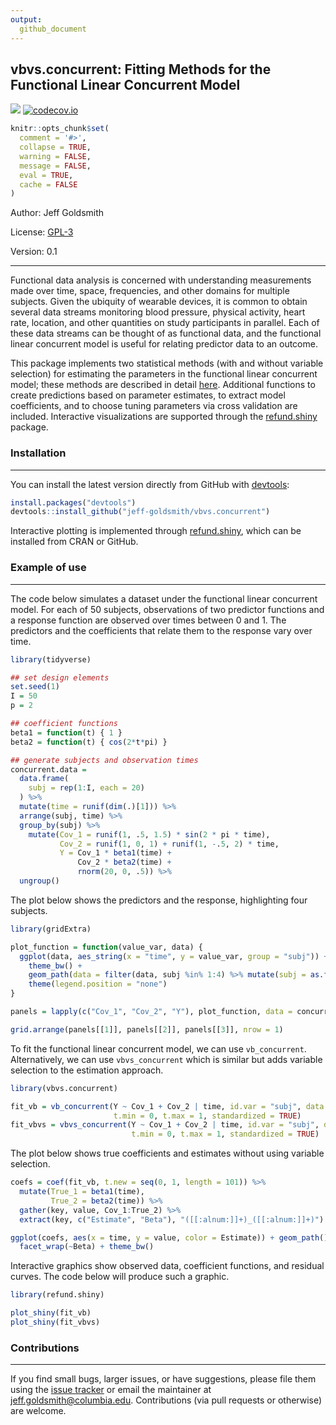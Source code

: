 ```yaml
---
output:
  github_document
---
```


<!-- README.md is generated from README.Rmd. Please edit that file -->

## vbvs.concurrent: Fitting Methods for the Functional Linear Concurrent Model

[![](https://travis-ci.org/jeff-goldsmith/vbvs.concurrent.svg?branch=master)](https://travis-ci.org/jeff-goldsmith/vbvs.concurrent)
[![codecov.io](https://codecov.io/gh/jeff-goldsmith/vbvs.concurrent/coverage.svg?branch=master)](https://codecov.io/gh/jeff-goldsmith/vbvs.concurrent?branch=master)


```r
knitr::opts_chunk$set(
  comment = '#>',
  collapse = TRUE,
  warning = FALSE,
  message = FALSE,
  eval = TRUE,
  cache = FALSE
)
```

Author: Jeff Goldsmith

License: [GPL-3](https://opensource.org/licenses/GPL-3.0)

Version: 0.1


---------------

Functional data analysis is concerned with understanding measurements made over time, space, frequencies, and other domains for multiple subjects. Given the ubiquity of wearable devices, it is common to obtain several data streams monitoring blood pressure, physical activity, heart rate, location, and other quantities on study participants in parallel. Each of these data streams can be thought of as functional data, and the functional linear concurrent model is useful for relating predictor data to an outcome.

This package implements two statistical methods (with and without variable selection) for estimating the parameters in the functional linear concurrent model; these methods are described in detail [here](http://jeffgoldsmith.com/Downloads/VBVS.pdf). Additional functions to create predictions based on parameter estimates, to extract model coefficients, and to choose tuning parameters via cross validation are included. Interactive visualizations are supported through the [refund.shiny](https://github.com/refunders/refund.shiny) package. 

### Installation

---------------

You can install the latest version directly from GitHub with [devtools](https://github.com/hadley/devtools):

```r
install.packages("devtools")
devtools::install_github("jeff-goldsmith/vbvs.concurrent")
```

Interactive plotting is implemented through [refund.shiny](https://github.com/refunders/refund.shiny), which can be installed from CRAN or GitHub.


### Example of use

---------------

The code below simulates a dataset under the functional linear concurrent model. For each of 50 subjects, observations of two predictor functions and a response function are observed over times between 0 and 1. The predictors and the coefficients that relate them to the response vary over time. 

```r
library(tidyverse)

## set design elements
set.seed(1)
I = 50
p = 2

## coefficient functions
beta1 = function(t) { 1 }
beta2 = function(t) { cos(2*t*pi) }

## generate subjects and observation times
concurrent.data = 
  data.frame(
    subj = rep(1:I, each = 20)
  ) %>%
  mutate(time = runif(dim(.)[1])) %>%
  arrange(subj, time) %>%
  group_by(subj) %>%
    mutate(Cov_1 = runif(1, .5, 1.5) * sin(2 * pi * time),
           Cov_2 = runif(1, 0, 1) + runif(1, -.5, 2) * time,
           Y = Cov_1 * beta1(time) + 
               Cov_2 * beta2(time) +
               rnorm(20, 0, .5)) %>%
  ungroup()
```

The plot below shows the predictors and the response, highlighting four subjects.

```r
library(gridExtra)

plot_function = function(value_var, data) {
  ggplot(data, aes_string(x = "time", y = value_var, group = "subj")) + geom_path(alpha = .1) +
    theme_bw() +
    geom_path(data = filter(data, subj %in% 1:4) %>% mutate(subj = as.factor(subj)), aes(color = subj)) + 
    theme(legend.position = "none")
}

panels = lapply(c("Cov_1", "Cov_2", "Y"), plot_function, data = concurrent.data)

grid.arrange(panels[[1]], panels[[2]], panels[[3]], nrow = 1)

```

To fit the functional linear concurrent model, we can use `vb_concurrent`. Alternatively, we can use `vbvs_concurrent` which is similar but adds variable selection to the estimation approach.

```r
library(vbvs.concurrent)

fit_vb = vb_concurrent(Y ~ Cov_1 + Cov_2 | time, id.var = "subj", data = concurrent.data, 
                       t.min = 0, t.max = 1, standardized = TRUE)
fit_vbvs = vbvs_concurrent(Y ~ Cov_1 + Cov_2 | time, id.var = "subj", data = concurrent.data, 
                           t.min = 0, t.max = 1, standardized = TRUE)
```

The plot below shows true coefficients and estimates without using variable selection.

```r
coefs = coef(fit_vb, t.new = seq(0, 1, length = 101)) %>%
  mutate(True_1 = beta1(time),
         True_2 = beta2(time)) %>%
  gather(key, value, Cov_1:True_2) %>%
  extract(key, c("Estimate", "Beta"), "([[:alnum:]]+)_([[:alnum:]]+)")

ggplot(coefs, aes(x = time, y = value, color = Estimate)) + geom_path() + 
  facet_wrap(~Beta) + theme_bw()

```


Interactive graphics show observed data, coefficient functions, and residual curves. The code below will produce such a graphic.

```r
library(refund.shiny)

plot_shiny(fit_vb)
plot_shiny(fit_vbvs)
```

### Contributions

---------------

If you find small bugs, larger issues, or have suggestions, please file them using the [issue tracker](https://github.com/jeff-goldsmith/vbvs.concurrent/issues) or email the maintainer at <jeff.goldsmith@columbia.edu>. Contributions (via pull requests or otherwise) are welcome.



